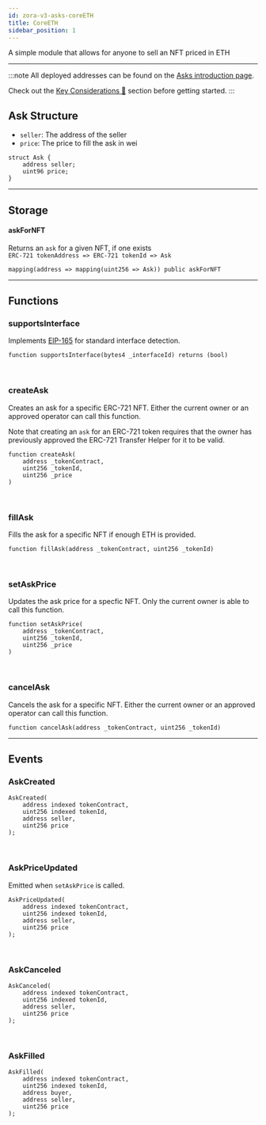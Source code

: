 ```yaml
---
id: zora-v3-asks-coreETH
title: CoreETH
sidebar_position: 1
---
```


A simple module that allows for anyone to sell an NFT priced in ETH

---

:::note
All deployed addresses can be found on the [Asks introduction page](../zora-v3-asks-intro#asks-auction-addresses).

Check out the [Key Considerations 🔑](../zora-v3-asks-intro#key-considerations-) section before getting started.
:::

## Ask Structure

- `seller`: The address of the seller
- `price`: The price to fill the ask in wei

```
struct Ask {
    address seller;
    uint96 price;
}
```

---

## Storage

#### askForNFT
Returns an `ask` for a given NFT, if one exists <br/>
`ERC-721 tokenAddress => ERC-721 tokenId => Ask`

 ```
 mapping(address => mapping(uint256 => Ask)) public askForNFT
 ```

---

## Functions

### supportsInterface
Implements [EIP-165](https://eips.ethereum.org/EIPS/eip-165) for standard interface detection.

```
function supportsInterface(bytes4 _interfaceId) returns (bool)
```

<br/> 

### createAsk
Creates an ask for a specific ERC-721 NFT. 
Either the current owner or an approved operator can call this function.

Note that creating an `ask` for an ERC-721 token requires that the owner has previously approved the ERC-721 Transfer Helper for it to be valid.

```
function createAsk(
    address _tokenContract,
    uint256 _tokenId,
    uint256 _price
)
```

<br/> 

### fillAsk
Fills the ask for a specific NFT if enough ETH is provided.
```
function fillAsk(address _tokenContract, uint256 _tokenId)
```

<br/> 

### setAskPrice 
Updates the ask price for a specfic NFT. Only the current owner is able to call this function.

```
function setAskPrice(
    address _tokenContract,
    uint256 _tokenId,
    uint256 _price
)
```

<br/> 

### cancelAsk
Cancels the ask for a specific NFT. Either the current owner or an approved operator can call this function.

```
function cancelAsk(address _tokenContract, uint256 _tokenId)
```

--- 

## Events

### AskCreated

```
AskCreated(
    address indexed tokenContract, 
    uint256 indexed tokenId, 
    address seller, 
    uint256 price
);
```

<br/> 

### AskPriceUpdated
Emitted when `setAskPrice` is called.
```
AskPriceUpdated(
    address indexed tokenContract, 
    uint256 indexed tokenId, 
    address seller, 
    uint256 price
);
```

<br/>

### AskCanceled
```
AskCanceled(
    address indexed tokenContract, 
    uint256 indexed tokenId, 
    address seller, 
    uint256 price
);
```

<br/>

### AskFilled

```
AskFilled(
    address indexed tokenContract, 
    uint256 indexed tokenId, 
    address buyer, 
    address seller, 
    uint256 price
);
```

<br/>